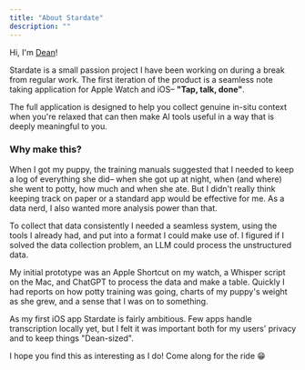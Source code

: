 ```yaml
---
title: "About Stardate"
description: ""
---
```


Hi, I'm [Dean](https://deanputney.com/)!

Stardate is a small passion project I have been working on during a break from regular work. The first iteration of the product is a seamless note taking application for Apple Watch and iOS– **"Tap, talk, done"**.

The full application is designed to help you collect genuine in-situ context when you're relaxed that can then make AI tools useful in a way that is deeply meaningful to you.

### Why make this?

When I got my puppy, the training manuals suggested that I needed to keep a log of everything she did– when she got up at night, when (and where) she went to potty, how much and when she ate. But I didn't really think keeping track on paper or a standard app would be effective for me. As a data nerd, I also wanted more analysis power than that.

To collect that data consistently I needed a seamless system, using the tools I already had, and put into a format I could make use of. I figured if I solved the data collection problem, an LLM could process the unstructured data.

My initial prototype was an Apple Shortcut on my watch, a Whisper script on the Mac, and ChatGPT to process the data and make a table. Quickly I had reports on how potty training was going, charts of my puppy's weight as she grew, and a sense that I was on to something.

As my first iOS app Stardate is fairly ambitious. Few apps handle transcription locally yet, but I felt it was important both for my users' privacy and to keep things "Dean-sized".

I hope you find this as interesting as I do! Come along for the ride 😁
